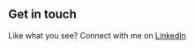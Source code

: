## Get in touch

Like what you see? Connect with me on [LinkedIn](https://www.linkedin.com/in/sohampk/)

